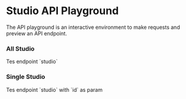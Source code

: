 
# Studio API Playground

The API playground is an interactive environment to make requests and preview an API endpoint.

### All Studio

<ApiPlayground method="GET" endpoint="studio">
	Tes endpoint `studio`
</ApiPlayground>

### Single Studio

<ApiPlayground method="GET" endpoint="studio" param={true} paramName="id">
	Tes endpoint `studio` with `id` as param
</ApiPlayground>